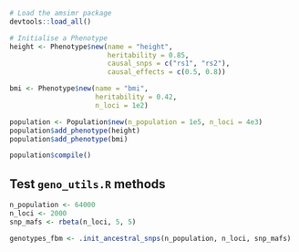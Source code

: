 ```r
# Load the amsimr package
devtools::load_all()

# Initialise a Phenotype
height <- Phenotype$new(name = "height",
                        heritability = 0.85,
                        causal_snps = c("rs1", "rs2"),
                        causal_effects = c(0.5, 0.8))

bmi <- Phenotype$new(name = "bmi",
                     heritability = 0.42,
                     n_loci = 1e2)

population <- Population$new(n_population = 1e5, n_loci = 4e3)
population$add_phenotype(height)
population$add_phenotype(bmi)

population$compile()
```

## Test `geno_utils.R` methods

```r
n_population <- 64000
n_loci <- 2000
snp_mafs <- rbeta(n_loci, 5, 5)

genotypes_fbm <- .init_ancestral_snps(n_population, n_loci, snp_mafs)
```